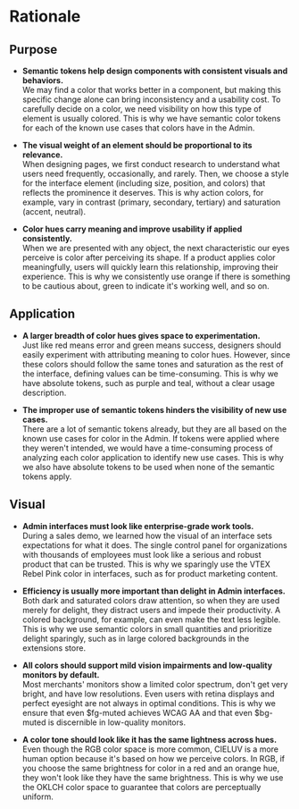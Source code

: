 # Rationale

## Purpose

- **Semantic tokens help design components with consistent visuals and behaviors.**<br/>We may find a color that works better in a component, but making this specific change alone can bring inconsistency and a usability cost. To carefully decide on a color, we need visibility on how this type of element is usually colored. This is why we have semantic color tokens for each of the known use cases that colors have in the Admin.

- **The visual weight of an element should be proportional to its relevance.**<br/>When designing pages, we first conduct research to understand what users need frequently, occasionally, and rarely. Then, we choose a style for the interface element (including size, position, and colors) that reflects the prominence it deserves. This is why action colors, for example, vary in contrast (primary, secondary, tertiary) and saturation (accent, neutral).

- **Color hues carry meaning and improve usability if applied consistently.**<br/>When we are presented with any object, the next characteristic our eyes perceive is color after perceiving its shape. If a product applies color meaningfully, users will quickly learn this relationship, improving their experience. This is why we consistently use orange if there is something to be cautious about, green to indicate it's working well, and so on.

## Application

- **A larger breadth of color hues gives space to experimentation.**<br/>Just like red means error and green means success, designers should easily experiment with attributing meaning to color hues. However, since these colors should follow the same tones and saturation as the rest of the interface, defining values can be time-consuming. This is why we have absolute tokens, such as purple and teal, without a clear usage description.

- **The improper use of semantic tokens hinders the visibility of new use cases.**<br/>There are a lot of semantic tokens already, but they are all based on the known use cases for color in the Admin. If tokens were applied where they weren't intended, we would have a time-consuming process of analyzing each color application to identify new use cases. This is why we also have absolute tokens to be used when none of the semantic tokens apply.

## Visual

- **Admin interfaces must look like enterprise-grade work tools.**<br/>During a sales demo, we learned how the visual of an interface sets expectations for what it does. The single control panel for organizations with thousands of employees must look like a serious and robust product that can be trusted. This is why we sparingly use the VTEX Rebel Pink color in interfaces, such as for product marketing content.

- **Efficiency is usually more important than delight in Admin interfaces.**<br/>Both dark and saturated colors draw attention, so when they are used merely for delight, they distract users and impede their productivity. A colored background, for example, can even make the text less legible. This is why we use semantic colors in small quantities and prioritize delight sparingly, such as in large colored backgrounds in the extensions store.

- **All colors should support mild vision impairments and low-quality monitors by default.**<br/>Most merchants' monitors show a limited color spectrum, don't get very bright, and have low resolutions. Even users with retina displays and perfect eyesight are not always in optimal conditions. This is why we ensure that even $fg-muted achieves WCAG AA and that even $bg-muted is discernible in low-quality monitors.

- **A color tone should look like it has the same lightness across hues.**<br/>Even though the RGB color space is more common, CIELUV is a more human option because it's based on how we perceive colors. In RGB, if you choose the same brightness for color in a red and an orange hue, they won't look like they have the same brightness. This is why we use the OKLCH color space to guarantee that colors are perceptually uniform.

